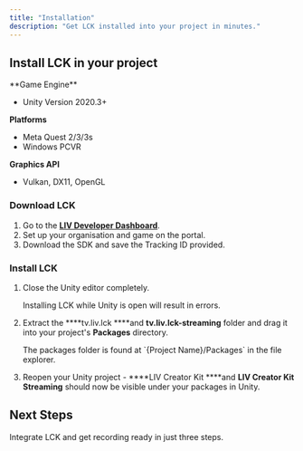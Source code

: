 ```yaml
---
title: "Installation"
description: "Get LCK installed into your project in minutes."
---
```


## Install LCK in your project

<Accordion title="Requirements" icon="ballot-check">
  **Game Engine**

  - Unity Version 2020.3+

  **Platforms**

  - Meta Quest 2/3/3s
  - Windows PCVR

  **Graphics API**

  - Vulkan, DX11, OpenGL
</Accordion>

### Download LCK

1. Go to the [**LIV Developer Dashboard**](https://dashboard.liv.tv/dev/login?welcome=false).
2. Set up your organisation and game on the portal.
3. Download the SDK and save the Tracking ID provided.

### Install LCK

1. Close the Unity editor completely.

   <Warning>
     Installing LCK while Unity is open will result in errors.
   </Warning>
2. Extract the ****tv.liv.lck ****and ****tv.liv.lck-streaming****  folder and drag it into your project's **Packages** directory.

   <Info>
     The packages folder is found at `{Project Name}/Packages` in the file explorer.
   </Info>
3. Reopen your Unity project - ****LIV Creator Kit ****and ****LIV Creator Kit Streaming****  should now be visible under your packages in Unity.

## Next Steps

<Card title="Quickstart" icon="rocket-launch" href="/quickstart">
  Integrate LCK and get recording ready in just three steps.
</Card>